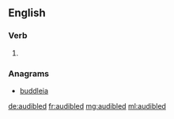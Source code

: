 ==English==

===Verb===
{{head|en}}

# {{en-past of|audible}}

===Anagrams===
* [[buddleia#English|buddleia]]

[[de:audibled]]
[[fr:audibled]]
[[mg:audibled]]
[[ml:audibled]]